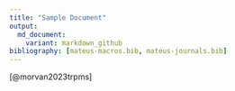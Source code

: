 ```yaml
---
title: "Sample Document"
output: 
  md_document:
    variant: markdown_github
bibliography: [mateus-macros.bib, mateus-journals.bib]
---

```

[@morvan2023trpms]
